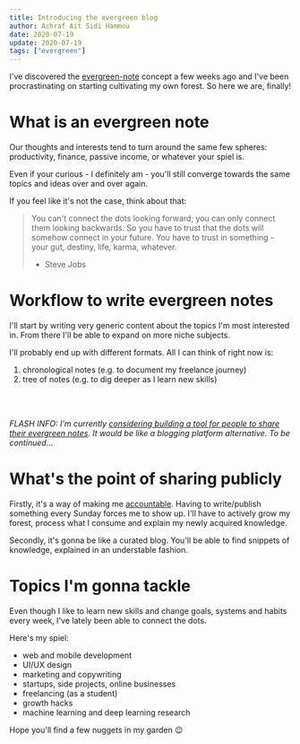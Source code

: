 ```yaml
---
title: Introducing the evergreen blog
author: Achraf Ait Sidi Hammou
date: 2020-07-19
update: 2020-07-19
tags: ["evergreen"]
---
```



I've discovered the [evergreen-note](https://notes.andymatuschak.org/Evergreen_notes) concept a few weeks ago and I've been procrastinating 
on starting cultivating my own forest. So here we are, finally!

# What is an evergreen note
Our thoughts and interests tend to turn around the same few spheres: 
productivity, finance, passive income, or whatever your spiel is.

Even if your curious - I definitely am - you'll still converge towards the same topics 
and ideas over and over again.

If you feel like it's not the case, think about that:
> You can't connect the dots looking forward; you can only connect them looking backwards. 
> So you have to trust that the dots will somehow connect in your future. 
> You have to trust in something - your gut, destiny, life, karma, whatever.
> - Steve Jobs

# Workflow to write evergreen notes
I'll start by writing very generic content about the topics I'm most interested in.
From there I'll be able to expand on more niche subjects.

I'll probably end up with different formats. All I can think of right now is:
1. chronological notes (e.g. to document my freelance journey)
2. tree of notes (e.g. to dig deeper as I learn new skills)

<br/>
<br/>

*FLASH INFO: I'm currently [considering building a tool for people to share their evergreen notes](https://www.indiehackers.com/post/am-i-stealing-the-idea-i-need-your-help-9224d8937f).
It would be like a blogging platform alternative. To be continued...*

# What's the point of sharing publicly
Firstly, it's a way of making me [accountable](https://achrafash.me/lab). Having to write/publish something every Sunday 
forces me to show up. I'll have to actively grow my forest, process what I consume and explain
my newly acquired knowledge.

Secondly, it's gonna be like a curated blog. You'll be able to find snippets of knowledge,
explained in an understable fashion.

# Topics I'm gonna tackle
Even though I like to learn new skills and change goals, systems and habits every week,
I've lately been able to connect the dots.

Here's my spiel:
* web and mobile development
* UI/UX design
* marketing and copywriting
* startups, side projects, online businesses
* freelancing (as a student)
* growth hacks
* machine learning and deep learning research

Hope you'll find a few nuggets in my garden 😉
